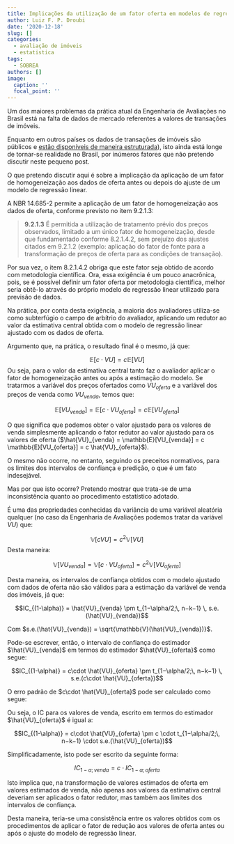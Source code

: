 ```yaml
---
title: Implicações da utilização de um fator oferta em modelos de regressão linear
author: Luiz F. P. Droubi
date: '2020-12-18'
slug: []
categories:
  - avaliação de imóveis
  - estatistica
tags:
  - SOBREA
authors: []
image:
  caption: ''
  focal_point: ''
---
```


Um dos maiores problemas da prática atual da Engenharia de Avaliações no Brasil
está na falta de dados de mercado referentes a valores de transações de imóveis.

Enquanto em outros países os dados de transações de imóveis são públicos e 
[estão disponíveis de maneira estruturada](https://www.kaggle.com/c/zillow-prize-1)),
isto ainda está longe de tornar-se realidade no Brasil, por inúmeros fatores que
não pretendo discutir neste pequeno post.

O que pretendo discutir aqui é sobre a implicação da aplicação de um fator de
homogeneização aos dados de oferta antes ou depois do ajuste de um modelo de 
regressão linear.

A NBR 14.685-2 permite a aplicação de um fator de homogeneização aos dados de 
oferta, conforme previsto no item 9.2.1.3:

> **9.2.1.3** É permitida a utilização de tratamento prévio dos preços 
observados, limitado a um único fator de homogeneização, desde que fundamentado 
conforme 8.2.1.4.2, sem prejuízo dos ajustes citados em 9.2.1.2 (exemplo: 
aplicação do fator de fonte para a transformação de preços de oferta para as 
condições de transação).

Por sua vez, o item 8.2.1.4.2 obriga que este fator seja obtido de acordo com
metodologia científica. Ora, essa exigência é um pouco anacrônica, pois, se é
possível definir um fator oferta por metodologia científica, melhor seria 
obtê-lo através do próprio modelo de regressão linear utilizado para previsão de 
dados.

Na prática, por conta desta exigência, a maioria dos avaliadores utiliza-se como
subterfúgio o campo de arbítrio do avaliador, aplicando um redutor ao valor da
estimativa central obtida com o modelo de regressão linear ajustado com os dados
de oferta.

Argumento que, na prática, o resultado final é o mesmo, já que:

$$\mathbb{E}[c \cdot VU] = c\mathbb{E}[VU]$$
Ou seja, para o valor da estimativa central tanto faz o avaliador aplicar o 
fator de homogeneização antes ou após a estimação do modelo. Se tratarmos a 
variável dos preços ofertados como $VU_{oferta}$ e a variável dos preços de 
venda como $VU_{venda}$, temos que:

$$\mathbb{E}[VU_{venda}] = \mathbb{E}[c\cdot VU_{oferta}] = c \mathbb{E}[VU_{oferta}]$$

O que significa que podemos obter o valor ajustado para os valores de venda
simplesmente aplicando o fator redutor ao valor ajustado para os valores de 
oferta ($\hat{VU}_{venda} = \mathbb{E}[VU_{venda}] = c \mathbb{E}[VU_{oferta}] = c \hat{VU}_{oferta}$).

O mesmo não ocorre, no entanto, seguindo os preceitos normativos, para os 
limites dos intervalos de confiança e predição, o que é um fato indesejável.

Mas por que isto ocorre? Pretendo mostrar que trata-se de uma inconsistência 
quanto ao procedimento estatístico adotado.

É uma das propriedades conhecidas da variância de uma variável aleatória 
qualquer (no caso da Engenharia de Avaliações podemos tratar da variável
$VU$) que:

$$\mathbb{V}[cVU] = c^2\mathbb{V}[VU]$$
Desta maneira:

$$\mathbb{V}[VU_{venda}] = \mathbb{V}[c\cdot VU_{oferta}] = c^2 \mathbb{V}[VU_{oferta}]$$

Desta maneira, os intervalos de confiança obtidos com o modelo ajustado com 
dados de oferta não são válidos para a estimação da variável de venda dos 
imóveis, já que:

$$IC_{(1-\alpha)} = \hat{VU}_{venda} \pm t_{1−\alpha/2;\, n−k−1} \, s.e.(\hat{VU}_{venda})$$

Com $s.e.(\hat{VU}_{venda}) = \sqrt{\mathbb{V}(\hat{VU}_{venda})}$. 

Pode-se escrever, então, o intervalo de confiança do estimador $\hat{VU}_{venda}$ 
em termos do estimador $\hat{VU}_{oferta}$ como segue:

$$IC_{(1-\alpha)} = c\cdot \hat{VU}_{oferta} \pm t_{1−\alpha/2;\, n−k−1} \, s.e.(c\cdot \hat{VU}_{oferta})$$

O erro padrão de $c\cdot \hat{VU}_{oferta}$ pode ser calculado como segue:

\begin{align*}
s.e.(c\cdot \hat{VU}_{oferta}) &= s.e.(\sqrt{\mathbb{V}(c\cdot \hat{VU}_{oferta})})
&= s.e.(\sqrt{c^2 \mathbb{V}(\hat{VU}_{oferta})})
&= s.e.(c\sqrt{ \mathbb{V}(\hat{VU}_{oferta})})
&= c\cdot s.e.(\sqrt{ \mathbb{V}(\hat{VU}_{oferta})})
\end{align*}

Ou seja, o IC para os valores de venda, escrito em termos do estimador $\hat{VU}_{oferta}$ é igual a:

$$IC_{(1-\alpha)} = c\cdot \hat{VU}_{oferta} \pm c \cdot t_{1−\alpha/2;\, n−k−1} \cdot s.e.(\hat{VU}_{oferta})$$

Simplificadamente, isto pode ser  escrito da seguinte forma:

$$IC_{1-\alpha; \, venda} = c\cdot IC_{1-\alpha; \, oferta}$$

Isto implica que, na transformação de valores estimados de oferta em valores
estimados de venda, não apenas aos valores da estimativa central deveriam ser
aplicados o fator redutor, mas também aos limites dos intervalos de confiança.

Desta maneira, teria-se uma consistência entre os valores obtidos com os 
procedimentos de aplicar o fator de redução aos valores de oferta antes ou após
o ajuste do modelo de regressão linear.